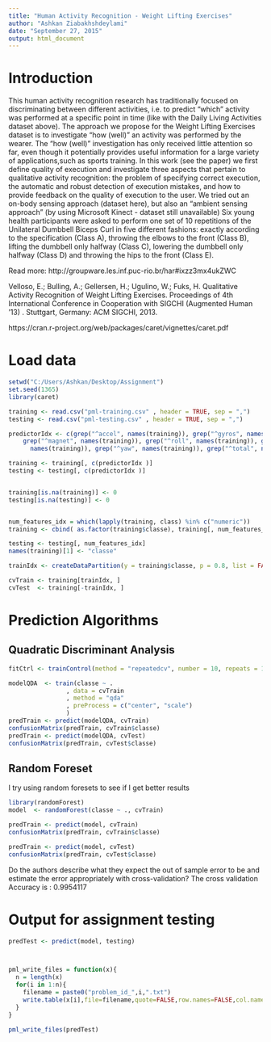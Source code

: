 ```yaml
---
title: "Human Activity Recognition - Weight Lifting Exercises"
author: "Ashkan Ziabakhshdeylami"
date: "September 27, 2015"
output: html_document
---
```

# Introduction
This human activity recognition research has traditionally focused on discriminating between different activities, i.e. to predict "which" activity was performed at a specific point in time (like with the Daily Living Activities dataset above). The approach we propose for the Weight Lifting Exercises dataset is to investigate "how (well)" an activity was performed by the wearer. The "how (well)" investigation has only received little attention so far, even though it potentially provides useful information for a large variety of applications,such as sports training.
In this work (see the paper) we first define quality of execution and investigate three aspects that pertain to qualitative activity recognition: the problem of specifying correct execution, the automatic and robust detection of execution mistakes, and how to provide feedback on the quality of execution to the user. We tried out an on-body sensing approach (dataset here), but also an "ambient sensing approach" (by using Microsoft Kinect - dataset still unavailable)
Six young health participants were asked to perform one set of 10 repetitions of the Unilateral Dumbbell Biceps Curl in five different fashions: exactly according to the specification (Class A), throwing the elbows to the front (Class B), lifting the dumbbell only halfway (Class C), lowering the dumbbell only halfway (Class D) and throwing the hips to the front (Class E).

Read more: http://groupware.les.inf.puc-rio.br/har#ixzz3mx4ukZWC

Velloso, E.; Bulling, A.; Gellersen, H.; Ugulino, W.; Fuks, H. Qualitative Activity Recognition of Weight Lifting Exercises. Proceedings of 4th International Conference in Cooperation with SIGCHI (Augmented Human '13) . Stuttgart, Germany: ACM SIGCHI, 2013.

https://cran.r-project.org/web/packages/caret/vignettes/caret.pdf



# Load data
```r
setwd("C:/Users/Ashkan/Desktop/Assignment")
set.seed(1365)
library(caret)

training <- read.csv("pml-training.csv" , header = TRUE, sep = ",")
testing <- read.csv("pml-testing.csv" , header = TRUE, sep = ",") 

predictorIdx <- c(grep("^accel", names(training)), grep("^gyros", names(training)), 
    grep("^magnet", names(training)), grep("^roll", names(training)), grep("^pitch", 
      names(training)), grep("^yaw", names(training)), grep("^total", names(training)) , grep("^classe", names(training)))

training <- training[, c(predictorIdx )]
testing <- testing[, c(predictorIdx )]


training[is.na(training)] <- 0
testing[is.na(testing)] <- 0


num_features_idx = which(lapply(training, class) %in% c("numeric"))
training <- cbind( as.factor(training$classe), training[, num_features_idx])

testing <- testing[, num_features_idx]
names(training)[1] <- "classe"

trainIdx <- createDataPartition(y = training$classe, p = 0.8, list = FALSE)

cvTrain <- training[trainIdx, ]
cvTest  <- training[-trainIdx, ]

```


# Prediction Algorithms
## Quadratic Discriminant Analysis
```r
fitCtrl <- trainControl(method = "repeatedcv", number = 10, repeats = 10)

modelQDA  <- train(classe ~ .
                , data = cvTrain
                , method = "qda"
                , preProcess = c("center", "scale")
                )
predTrain <- predict(modelQDA, cvTrain)
confusionMatrix(predTrain, cvTrain$classe)
predTrain <- predict(modelQDA, cvTest)
confusionMatrix(predTrain, cvTest$classe)
```





## Random Foreset
I try using random foresets to see if I get better results

```r
library(randomForest)
model  <- randomForest(classe ~ ., cvTrain)

predTrain <- predict(model, cvTrain)
confusionMatrix(predTrain, cvTrain$classe)

predTrain <- predict(model, cvTest)
confusionMatrix(predTrain, cvTest$classe)

```


Do the authors describe what they expect the out of sample error to be and estimate the error appropriately with cross-validation?
The cross validation Accuracy is : 0.9954117  





# Output for assignment testing
```r
predTest <- predict(model, testing)



pml_write_files = function(x){
  n = length(x)
  for(i in 1:n){
    filename = paste0("problem_id_",i,".txt")
    write.table(x[i],file=filename,quote=FALSE,row.names=FALSE,col.names=FALSE)
  }
}

pml_write_files(predTest)


```








